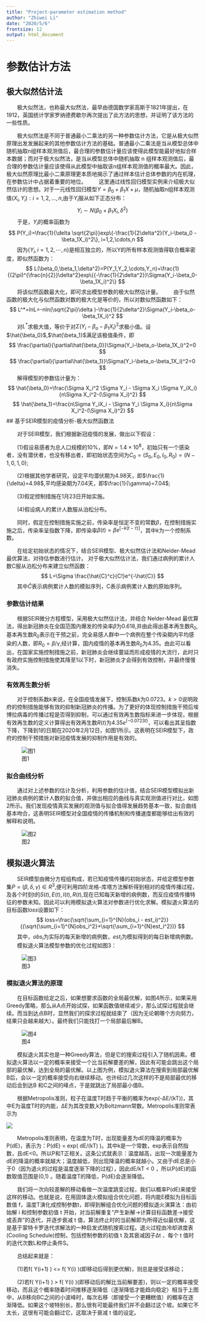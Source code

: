 ```yaml
---
title: "Project-parameter estimation method"
author: "Zhiwei Li"
date: "2020/5/6"
frontsize: 12
output: html_document
---
```



# 参数估计方法

## 极大似然估计法

&emsp;&emsp;极大似然法，也称最大似然法，最早由德国数学家高斯于1821年提出，在1912，英国统计学家罗纳德费歇尔再次提出了此方法的思想，并证明了该方法的一些性质。

&emsp;&emsp;极大似然法是不同于普通最小二乘法的另一种参数估计方法，它是从极大似然原理出发发展起来的其他参数估计方法的基础。普通最小二乘法是当从模型总体中随机抽取n组样本观测值后，最合理的参数估计量应该使得此模型能最好地拟合样本数据；而对于极大似然法，是当从模型总体中随机抽取 n 组样本观测值后，最合理的参数估计量应该使得从此模型中抽取该n组样本观测值的概率最大。因此，极大似然原理比最小二乘原理更本质地揭示了通过样本估计总体参数的内在机理，在参数估计中占据着重要的地位。
&emsp;&emsp;这里通过线性回归模型实例来介绍极大似然估计的思想。对于一元线性回归模型$Y=\beta_0 + \beta_1X + \mu$，随机抽取n组样本观测值${{(X_i,Y_i):i=1,2,...,n}}$,由于$Y_i$服从如下正态分布：
$$
Y_i\sim N(\beta_0 + \beta_1X_i, \delta^2)
$$
&emsp;&emsp;于是，$Y_i$的概率函数为
$$
P(Y_i)=\frac{1}{\delta \sqrt{2\pi}}exp\{-\frac{1}{2\delta^2}(Y_i-\beta_0 - \beta_1X_i)^2\}, i=1,2,\cdots,n
$$
&emsp;&emsp;因为$\{Y_i,i=1,2,\cdots,n\}$是相互独立的，所以Y的所有样本观测值得联合概率密度，即似然函数为：
$$
L(\beta_0,\beta_1,\delta^2)=P(Y_1,Y_2,\cdots,Y_n)=\frac{1}{(2\pi)^{\frac{n}{2}}\delta^2}exp\{{-\frac{1}{2\delta^2}}\Sigma(Y_i-\beta_0-\beta_1X_i)^2\}
$$
&emsp;&emsp;将该似然函数最大化，即可求出模型参数的极大似然估计量。
&emsp;&emsp;由于似然函数的极大化与似然函数对数的极大化是等价的，所以对数似然函数如下：
$$
L^*=lnL=-nln(\sqrt{2\pi}\delta )-\frac{1}{2\delta^2}\Sigma(Y_i-\beta_o-\beta_1X_i)^2
$$
&emsp;&emsp;对$L^*$求极大值，等价于对$\Sigma(Y_i-\beta_o-\beta_1X_i)^2$求极小值。设$\hat{\beta_0}$,$\hat{\beta_1}$满足该极值条件，即
$$
\frac{\partial}{\partial\hat{\beta_0}}\Sigma(Y_i-\beta_o-\beta_1X_i)^2=0
$$
$$
\frac{\partial}{\partial\hat{\beta_1}}\Sigma(Y_i-\beta_o-\beta_1X_i)^2=0
$$
&emsp;&emsp;解得模型的参数估计量为：
$$
\hat{\beta_0}=\frac{\Sigma X_i^2 \Sigma Y_i - \Sigma X_i \Sigma Y_iX_i}{n\Sigma X_i^2-(\Sigma X_i)^2}
$$
$$
\hat{\beta_1}=\frac{n\Sigma Y_iX_i - \Sigma Y_i \Sigma X_i}{n\Sigma X_i^2-(\Sigma X_i)^2}
$$
## 基于SEIR模型的疫情分析-极大似然函数法

&emsp;&emsp;对于SEIR模型，我们根据新冠疫情的发展，做出以下假设：

&emsp;&emsp;(1)假设易感者为总人口规模的10%，即$N=1.4\times10^8$，初始只有一个感染者，没有潜伏者，也没有移出者，即初始状态空间为$C_0=(S_0,E_0,I_0,R_0)=(N-1,0,1,0)$;

&emsp;&emsp;(2)根据其他学者研究，设定平均潜伏期为4.98天，即$\frac{1}{\delta}=4.98$,平均感染期为7.04天，即$\frac{1}{\gamma}=7.04$;

&emsp;&emsp;(3)假定控制措施在1月23日开始实施。

&emsp;&emsp;(4)假设病人的累计人数服从泊松分布。

&emsp;&emsp;同时，假定在控制措施实施之前，传染率是恒定不变的常数$\beta$，在控制措施实施之后，传染率呈指数下降，即传染率$\beta(t)=\beta e^{[-k(t-\tau)]}$，其中$k$为一个控制系数。

&emsp;&emsp;在给定初始状态的情况下，结合SEIR模型、极大似然估计法和Nelder-Mead最优算法，对待估参数进行估计。
对于极大似然估计法，我们通过病例的累计人数C服从泊松分布来建立似然函数：
$$
L=\Sigma \frac{\hat{C}^c}{C!}e^{-\hat{C}}
$$
&emsp;&emsp;其中$\hat{C}$表示病例累计人数的模拟序列，C表示病例累计人数的原始序列。

### 参数估计结果
&emsp;&emsp;根据SEIR微分方程模型，采用极大似然估计法，并结合 Nelder-Mead 最优算法，得出新冠肺炎在全国范围内爆发的传染率$\beta$为0.618,并由此得出基本再生数$R_0$,基本再生数$R_0$表示在干预之前，完全易感人群中一个病例在整个传染期内平均感染的人数，即$R_0 = \beta/\gamma$,经计算，国内疫情的基本再生数$R_0$为4.35。由此可以看出，在国家实施控制措施之前，新冠肺炎会继续蔓延而形成疫情的大流行，此时只有政府实施控制措施使其降至1以下时，新冠肺炎才会得到有效控制，并最终慢慢消失。

### 有效再生数分析
&emsp;&emsp;对于控制系数$k$来说，在全国疫情发展下，控制系数$k$为0.0723。$k>0$说明政府的控制措施能够有效的抑制新冠肺炎的传播。为了更好的体现控制措施干预后埃博拉病毒的传播过程是否得到抑制，可以通过有效再生数指标来进一步体现，根据有效再生数的定义计算得出有效再生数$R(t)$为$4.35e^{(-0.0723t)}$，可以看出其呈指数下降，下降到1的日期在2020年2月12日，如图1所示。这表明在SEIR模型下，政府的控制干预措施对新冠疫情发展的抑制作用是有效的。

<div align=center>![图1](https://i.loli.net/2020/05/08/pvblFjWdqV5sYhr.jpg)</div>

### 拟合曲线分析

&emsp;&emsp;通过对上述参数的估计及分析，利用参数的估计值，结合SEIR模型模拟出新冠肺炎病例的累计人数的拟合值，并做出相应的曲线与真实观测值进行对比，如图2所示。我们发现疫情真实发展的观测值与拟合值得发展趋势基本一致，拟合曲线基本吻合，这表明SEIR模型对全国疫情的传播机制和传播速度都能够给出有效的解释和说明。

<div align=center>![图2](https://i.loli.net/2020/05/08/dLEBoPJu7XbFAcz.jpg)</div>


## 模拟退火算法

&emsp;&emsp;SEIR模型由微分方程组构成，若已知疫情传播的初始状态，并给定模型参数集$P=(\beta,\delta,\gamma)\in R^3$,便可利用四阶龙格-库塔方法解析得到相对的疫情传播过程，及各个时刻t的$S(t),E(t),I(t),R(t)$,现在已知每天新增的病例数，而反应疫情传播特征的参数未知。因此可以利用模拟退火算法对参数进行优化求解。模拟退火算法的目标函数$loss$设置如下：
$$
loss=\frac{\sqrt{\sum_{i=1}^{N}(obs_i - est_i)^2}}{(\sqrt{\sum_{i=1}^{N}obs_i^2}+\sqrt{\sum_{i=1}^{N}est_i^2})}
$$
&emsp;&emsp;其中，$obs_i$为实际的每天新增的病例数，$est_i$为模拟得到的每日新增病例数。
&emsp;&emsp;模拟退火算法模型参数的优化过程如图3：

<div align=center>![图3](https://i.loli.net/2020/05/07/4RBGX76FwD9KLMf.jpg)</div>

### 模拟退火算法的原理

&emsp;&emsp;在目标函数给定之后，如果想要求函数的全局最优解，如图4所示，如果采用Greedy策略，那么从A点开始试探，如果函数值继续减少，那么试探过程就会继续。而当到达点B时，显然我们的探求过程就结束了（因为无论朝哪个方向努力，结果只会越来越大）。最终我们只能找打一个局部最后解B。

<div align=center>![图4](https://i.loli.net/2020/05/07/EAwCb537qGKWTcn.jpg) </div>

&emsp;&emsp;模拟退火其实也是一种Greedy算法，但是它的搜索过程引入了随机因素。模拟退火算法以一定的概率来接受一个比当前解要差的解，因此有可能会跳出这个局部的最优解，达到全局的最优解。以上图为例，模拟退火算法在搜索到局部最优解B后，会以一定的概率接受向右继续移动。也许经过几次这样的不是局部最优的移动后会到达B 和C之间的峰点，于是就跳出了局部最小值B。

&emsp;&emsp;根据Metropolis准则，粒子在温度T时趋于平衡的概率为exp(-ΔE/(kT))，其中E为温度T时的内能，ΔE为其改变数,k为Boltzmann常数。Metropolis准则常表示为

<div align=center>![](https://i.loli.net/2020/05/07/uzTxRmNbQkSwPe4.jpg)</div>

&emsp;&emsp;Metropolis准则表明，在温度为T时，出现能量差为dE的降温的概率为P(dE)，表示为：P(dE) = exp( dE/(kT) )。其中k是一个常数，exp表示自然指数，且dE<0。所以P和T正相关。这条公式就表示：温度越高，出现一次能量差为dE的降温的概率就越大；温度越低，则出现降温的概率就越小。又由于dE总是小于0（因为退火的过程是温度逐渐下降的过程），因此dE/kT < 0 ，所以P(dE)的函数取值范围是(0,1) 。随着温度T的降低，P(dE)会逐渐降低。

&emsp;&emsp;我们将一次向较差解的移动看做一次温度跳变过程，我们以概率P(dE)来接受这样的移动。也就是说，在用固体退火模拟组合优化问题，将内能E模拟为目标函数值 f，温度T演化成控制参数t，即得到解组合优化问题的模拟退火演算法：由初始解 i 和控制参数初值 t 开始，对当前解重复“产生新解→计算目标函数差→接受或丢弃”的迭代，并逐步衰减 t 值，算法终止时的当前解即为所得近似最优解，这是基于蒙特卡罗迭代求解法的一种启发式随机搜索过程。退火过程由冷却进度表(Cooling Schedule)控制，包括控制参数的初值 t 及其衰减因子Δt 、每个 t 值时的迭代次数L和停止条件S。

&emsp;&emsp;总结起来就是：

&emsp;&emsp;(1)若f( Y(i+1) ) <= f( Y(i) )(即移动后得到更优解)，则总是接受该移动；

&emsp;&emsp;(2)若f( Y(i+1) ) > f( Y(i) )(即移动后的解比当前解要差)，则以一定的概率接受移动，而且这个概率随着时间推移逐渐降低（逐渐降低才能趋向稳定）相当于上图中，从B移向BC之间的小波峰时，每次右移（即接受一个更糟糕值）的概率在逐渐降低。如果这个坡特别长，那么很有可能最终我们并不会翻过这个坡。如果它不太长，这很有可能会翻过它，这取决于衰减 t 值的设定。


